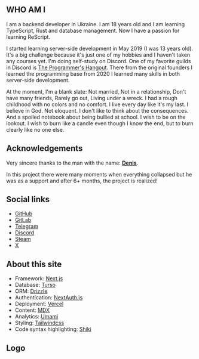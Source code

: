 ## WHO AM I

I am a backend developer in Ukraine. I am 18 years old and I am learning TypeScript, Rust and database management. Now I have a passion for learning ReScript.

I started learning server-side development in May 2019 (I was 13 years old). It's a big challenge because it's just one of my hobbies and I haven't taken any courses yet. I'm doing self-study on Discord. One of my favorite guilds in Discord is [The Programmer's Hangout](https://discord.gg/programming). There from the original founders I learned the programming base from 2020 I learned many skills in both server-side development.

At the moment, I'm a blank slate: Not married, Not in a relationship, Don't have many friends, Rarely go out, Living under a wreck. I had a rough childhood with no colors and no comfort. I live every day like it's my last. I believe in God. Not eloquent. I don't like to think about the consequences. And a spoiled notebook about being bullied at school. I wish to be on the lookout. I wish to burn like a candle even though I know the end, but to burn clearly like no one else.

## Acknowledgements

Very sincere thanks to the man with the name: [**Denis**](https://discord.com/users/1116816349507883058).

In this project there were many moments when everything collapsed but he was as a support and after 6+ months, the project is realized!

## Social links

- [GitHub](https://github.com/SadnessNetwork)
- [GitLab](https://gitlab.com/sdnsdev)
- [Telegram](https://t.me/sdnsdev)
- [Discord](https://discord.com/users/536479598469316639)
- [Steam](https://steamcommunity.com/id/sotiesman/)
- [X](https://x.com/sdnsdev)

## About this site

- Framework: [Next.js](https://nextjs.org/)
- Database: [Turso](https://turso.tech/)
- ORM: [Drizzle](https://orm.drizzle.team/)
- Authentication: [NextAuth.js](https://next-auth.js.org/)
- Deployment: [Vercel](https://vercel.com)
- Content: [MDX](https://mdxjs.com/)
- Analytics: [Umami](https://github.com/umami-software/umami)
- Styling: [Tailwindcss](https://tailwindcss.com)
- Code syntax highlighting: [Shiki](https://github.com/shikijs/shiki)

## Logo

<Logo />
